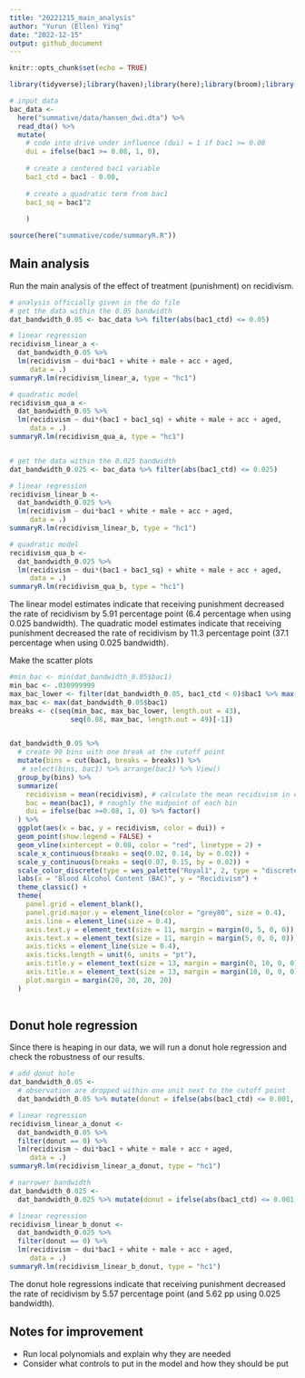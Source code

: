 ```yaml
---
title: "20221215_main_analysis"
author: "Yurun (Ellen) Ying"
date: "2022-12-15"
output: github_document
---
```


```r
knitr::opts_chunk$set(echo = TRUE)

library(tidyverse);library(haven);library(here);library(broom);library(wesanderson)

# input data
bac_data <- 
  here("summative/data/hansen_dwi.dta") %>% 
  read_dta() %>% 
  mutate(
    # code into drive under influence (dui) = 1 if bac1 >= 0.08
    dui = ifelse(bac1 >= 0.08, 1, 0),
    
    # create a centered bac1 variable
    bac1_ctd = bac1 - 0.08,
    
    # create a quadratic term from bac1
    bac1_sq = bac1^2
    
    )

source(here("summative/code/summaryR.R"))
```

## Main analysis

Run the main analysis of the effect of treatment (punishment) on recidivism.

```r
# analysis officially given in the do file
# get the data within the 0.05 bandwidth
dat_bandwidth_0.05 <- bac_data %>% filter(abs(bac1_ctd) <= 0.05)

# linear regression
recidivism_linear_a <- 
  dat_bandwidth_0.05 %>% 
  lm(recidivism ~ dui*bac1 + white + male + acc + aged,
     data = .)
summaryR.lm(recidivism_linear_a, type = "hc1")

# quadratic model
recidivism_qua_a <- 
  dat_bandwidth_0.05 %>% 
  lm(recidivism ~ dui*(bac1 + bac1_sq) + white + male + acc + aged,
     data = .)
summaryR.lm(recidivism_qua_a, type = "hc1")


# get the data within the 0.025 bandwidth
dat_bandwidth_0.025 <- bac_data %>% filter(abs(bac1_ctd) <= 0.025)

# linear regression
recidivism_linear_b <- 
  dat_bandwidth_0.025 %>% 
  lm(recidivism ~ dui*bac1 + white + male + acc + aged,
     data = .)
summaryR.lm(recidivism_linear_b, type = "hc1")

# quadratic model
recidivism_qua_b <- 
  dat_bandwidth_0.025 %>% 
  lm(recidivism ~ dui*(bac1 + bac1_sq) + white + male + acc + aged,
     data = .)
summaryR.lm(recidivism_qua_b, type = "hc1")
```

The linear model estimates indicate that receiving punishment decreased the rate of recidivism by 5.91 percentage point (6.4 percentage when using 0.025 bandwidth). The quadratic model estimates indicate that receiving punishment decreased the rate of recidivism by 11.3 percentage point (37.1 percentage when using 0.025 bandwidth).

Make the scatter plots

```r
#min_bac <- min(dat_bandwidth_0.05$bac1) 
min_bac <- .030999999
max_bac_lower <- filter(dat_bandwidth_0.05, bac1_ctd < 0)$bac1 %>% max()
max_bac <- max(dat_bandwidth_0.05$bac1)
breaks <- c(seq(min_bac, max_bac_lower, length.out = 43), 
               seq(0.08, max_bac, length.out = 49)[-1])


dat_bandwidth_0.05 %>% 
  # create 90 bins with one break at the cutoff point
  mutate(bins = cut(bac1, breaks = breaks)) %>% 
   # select(bins, bac1) %>% arrange(bac1) %>% View()
  group_by(bins) %>% 
  summarize(
    recidivism = mean(recidivism), # calculate the mean recidivism in each group
    bac = mean(bac1), # roughly the midpoint of each bin
    dui = ifelse(bac >=0.08, 1, 0) %>% factor()
  ) %>% 
  ggplot(aes(x = bac, y = recidivism, color = dui)) +
  geom_point(show.legend = FALSE) +
  geom_vline(xintercept = 0.08, color = "red", linetype = 2) +
  scale_x_continuous(breaks = seq(0.02, 0.14, by = 0.02)) +
  scale_y_continuous(breaks = seq(0.07, 0.15, by = 0.02)) +
  scale_color_discrete(type = wes_palette("Royal1", 2, type = "discrete")) +
  labs(x = "Blood Alcohol Content (BAC)", y = "Recidivism") +
  theme_classic() +
  theme(
    panel.grid = element_blank(),
    panel.grid.major.y = element_line(color = "grey80", size = 0.4),
    axis.line = element_line(size = 0.4),
    axis.text.y = element_text(size = 11, margin = margin(0, 5, 0, 0)),
    axis.text.x = element_text(size = 11, margin = margin(5, 0, 0, 0)),
    axis.ticks = element_line(size = 0.4),
    axis.ticks.length = unit(6, units = "pt"),
    axis.title.y = element_text(size = 13, margin = margin(0, 10, 0, 0)),
    axis.title.x = element_text(size = 13, margin = margin(10, 0, 0, 0)),
    plot.margin = margin(20, 20, 20, 20)
  )
         
```


## Donut hole regression

Since there is heaping in our data, we will run a donut hole regression and check the robustness of our results.

```r
# add donut hole
dat_bandwidth_0.05 <- 
  # observation are dropped within one unit next to the cutoff point
  dat_bandwidth_0.05 %>% mutate(donut = ifelse(abs(bac1_ctd) <= 0.001, 1, 0))

# linear regression
recidivism_linear_a_donut <- 
  dat_bandwidth_0.05 %>% 
  filter(donut == 0) %>% 
  lm(recidivism ~ dui*bac1 + white + male + acc + aged,
     data = .)
summaryR.lm(recidivism_linear_a_donut, type = "hc1")

# narrower bandwidth
dat_bandwidth_0.025 <- 
  dat_bandwidth_0.025 %>% mutate(donut = ifelse(abs(bac1_ctd) <= 0.001, 1, 0))

# linear regression
recidivism_linear_b_donut <- 
  dat_bandwidth_0.025 %>% 
  filter(donut == 0) %>% 
  lm(recidivism ~ dui*bac1 + white + male + acc + aged,
     data = .)
summaryR.lm(recidivism_linear_b_donut, type = "hc1")
```

The donut hole regressions indicate that receiving punishment decreased the rate of recidivism by 5.57 percentage point (and 5.62 pp using 0.025 bandwidth).


## Notes for improvement

- Run local polynomials and explain why they are needed
- Consider what controls to put in the model and how they should be put
